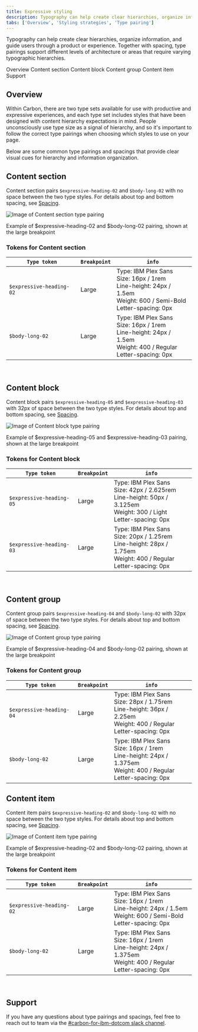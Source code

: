 ```yaml
---
title: Expressive styling
description: Typography can help create clear hierarchies, organize information, and guide users through a product or experience. Together with spacing, type pairings support different levels of architecture or areas that require varying typographic hierarchies.
tabs: ['Overview', 'Styling strategies', 'Type pairing']
---
```


<PageDescription>

Typography can help create clear hierarchies, organize information, and guide users through a product or experience. Together with spacing, type pairings support different levels of architecture or areas that require varying typographic hierarchies.

</PageDescription>

<AnchorLinks>

<AnchorLink>Overview</AnchorLink>
<AnchorLink>Content section</AnchorLink>
<AnchorLink>Content block</AnchorLink>
<AnchorLink>Content group</AnchorLink>
<AnchorLink>Content item</AnchorLink>
<AnchorLink>Support</AnchorLink>

</AnchorLinks>

## Overview

Within Carbon, there are two type sets available for use with productive and expressive experiences, and each type set includes styles that have been designed with content hierarchy expectations in mind. People unconsciously use type size as a signal of hierarchy, and so it's important to follow the correct type pairings when choosing which styles to use on your page.

Below are some common type pairings and spacings that provide clear visual cues for hierarchy and information organization.

## Content section

Content section pairs `$expressive-heading-02` and `$body-long-02` with no space between the two type styles. For details about top and bottom spacing, see [Spacing](../spacing#spacing-for-content-section).

<Row>
<Column colMd={8} colLg={8}>

![Image of Content section type pairing](../../../images/guidelines/type-pairing/heading02_bodylong02.jpg)

<Caption>
  Example of $expressive-heading-02 and $body-long-02 pairing, shown at the
  large breakpoint
</Caption>

</Column>
</Row>

### Tokens for Content section

| `Type token`             | `Breakpoint` | `info`                                                                                                                          |
| ------------------------ | ------------ | ------------------------------------------------------------------------------------------------------------------------------- |
| `$expressive-heading-02` | Large        | Type: IBM Plex Sans <br/>Size: 16px / 1rem <br/>Line-height: 24px / 1.5em <br/>Weight: 600 / Semi-Bold <br/>Letter-spacing: 0px |
| `$body-long-02`          | Large        | Type: IBM Plex Sans <br/>Size: 16px / 1rem <br/>Line-height: 24px / 1.5em <br/>Weight: 400 / Regular <br/>Letter-spacing: 0px   |

<br />

## Content block

Content block pairs `$expressive-heading-05` and `$expressive-heading-03` with 32px of space between the two type styles. For details about top and bottom spacing, see [Spacing](../spacing#spacing-for-content-block).

<Row>
<Column colMd={8} colLg={8}>

![Image of Content block type pairing](../../../images/guidelines/type-pairing/heading05_heading03.jpg)

<Caption>
  Example of $expressive-heading-05 and $expressive-heading-03 pairing, shown at
  the large breakpoint
</Caption>

</Column>
</Row>

### Tokens for Content block

| `Type token`             | `Breakpoint` | `info`                                                                                                                            |
| ------------------------ | ------------ | --------------------------------------------------------------------------------------------------------------------------------- |
| `$expressive-heading-05` | Large        | Type: IBM Plex Sans <br/>Size: 42px / 2.625rem <br/>Line-height: 50px / 3.125em <br/>Weight: 300 / Light <br/>Letter-spacing: 0px |
| `$expressive-heading-03` | Large        | Type: IBM Plex Sans <br/>Size: 20px / 1.25rem <br/>Line-height: 28px / 1.75em <br/>Weight: 400 / Regular <br/>Letter-spacing: 0px |

<br />

## Content group

Content group pairs `$expressive-heading-04` and `$body-long-02` with 32px of space between the two type styles. For details about top and bottom spacing, see [Spacing](../spacing#spacing-for-content-group).

<Row>
<Column colMd={8} colLg={8}>

![Image of Content group type pairing](../../../images/guidelines/type-pairing/heading04_bodylong02.jpg)

<Caption>
  Example of $expressive-heading-04 and $body-long-02 pairing, shown at the
  large breakpoint
</Caption>

</Column>
</Row>

### Tokens for Content group

| `Type token`             | `Breakpoint` | `info`                                                                                                                            |
| ------------------------ | ------------ | --------------------------------------------------------------------------------------------------------------------------------- |
| `$expressive-heading-04` | Large        | Type: IBM Plex Sans <br/>Size: 28px / 1.75rem <br/>Line-height: 36px / 2.25em <br/>Weight: 400 / Regular <br/>Letter-spacing: 0px |
| `$body-long-02`          | Large        | Type: IBM Plex Sans <br/>Size: 16px / 1rem <br/>Line-height: 24px / 1.375em <br/>Weight: 400 / Regular <br/>Letter-spacing: 0px   |

## Content item

Content item pairs `$expressive-heading-02` and `$body-long-02` with no space between the two type styles. For details about top and bottom spacing, see [Spacing](../spacing#spacing-for-content-item).

<Row>
<Column colMd={8} colLg={8}>

![Image of Content item type pairing](../../../images/guidelines/type-pairing/heading02_bodylong02.jpg)

<Caption>
  Example of $expressive-heading-02 and $body-long-02 pairing, shown at the
  large breakpoint
</Caption>

</Column>
</Row>

### Tokens for Content item

| `Type token`             | `Breakpoint` | `info`                                                                                                                          |
| ------------------------ | ------------ | ------------------------------------------------------------------------------------------------------------------------------- |
| `$expressive-heading-02` | Large        | Type: IBM Plex Sans <br/>Size: 16px / 1rem <br/>Line-height: 24px / 1.5em <br/>Weight: 600 / Semi-Bold <br/>Letter-spacing: 0px |
| `$body-long-02`          | Large        | Type: IBM Plex Sans <br/>Size: 16px / 1rem <br/>Line-height: 24px / 1.375em <br/>Weight: 400 / Regular <br/>Letter-spacing: 0px |

<br />

## Support

If you have any questions about type pairings and spacings, feel free to reach out to team via the [#carbon-for-ibm-dotcom slack channel](https://cognitive-app.slack.com/archives/C2PLX8GQ6).
